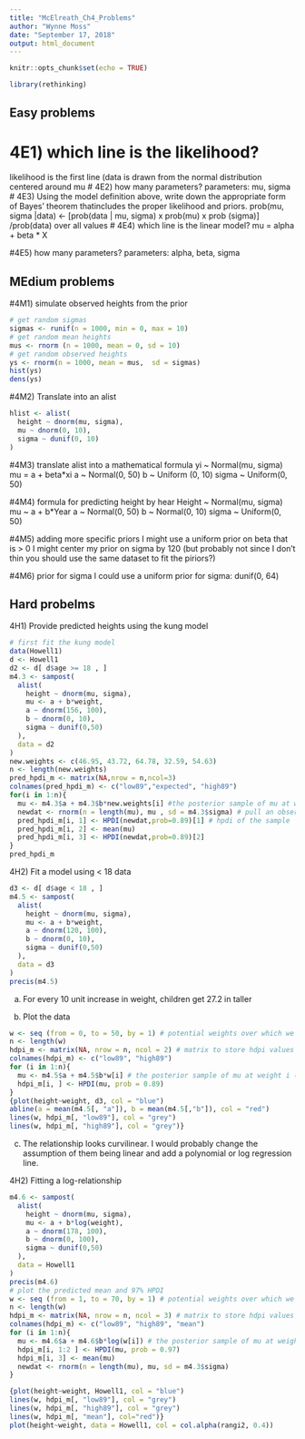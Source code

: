 ```yaml
---
title: "McElreath_Ch4_Problems"
author: "Wynne Moss"
date: "September 17, 2018"
output: html_document
---
```


```r
knitr::opts_chunk$set(echo = TRUE)
```

```r
library(rethinking)
```


## Easy problems
# 4E1) which line is the likelihood?
likelihood is the first line (data is drawn from the normal distribution centered around mu
# 4E2) how many parameters?
parameters: mu, sigma
# 4E3) Using the model definition above, write down the appropriate form of Bayes’ theorem thatincludes the proper likelihood and priors.
prob(mu, sigma |data) <- [prob(data | mu, sigma) x prob(mu) x prob (sigma)] /prob(data) over all values
# 4E4) which line is the linear model?
mu = alpha + beta * X

#4E5) how many parameters?
parameters: alpha, beta, sigma

## MEdium problems
#4M1) simulate observed heights from the prior
```r
# get random sigmas
sigmas <- runif(n = 1000, min = 0, max = 10)
# get random mean heights
mus <- rnorm (n = 1000, mean = 0, sd = 10)
# get random observed heights
ys <- rnorm(n = 1000, mean = mus,  sd = sigmas)
hist(ys)
dens(ys)
```

#4M2) Translate into an alist
```r
hlist <- alist(
  height ~ dnorm(mu, sigma), 
  mu ~ dnorm(0, 10),
  sigma ~ dunif(0, 10)
)
```

#4M3) translate alist into a mathematical formula
yi ~ Normal(mu, sigma)
mu = a + beta*xi
a ~ Normal(0, 50)
b ~ Uniform (0, 10)
sigma ~ Uniform(0, 50)

#4M4) formula for predicting height by hear
Height ~ Normal(mu, sigma)
mu ~ a + b*Year
a ~ Normal(0, 50)
b ~ Normal(0, 10)
sigma ~ Uniform(0, 50)

#4M5) adding more specific priors
I might use a uniform prior on beta that is  > 0
I might center my prior on sigma by 120 (but probably not since I don't thin you should use the same dataset to fit the piriors?)

#4M6) prior for sigma
I could use a uniform prior for sigma: dunif(0, 64)

## Hard probelms
4H1) Provide predicted heights using the kung model 
```r
# first fit the kung model
data(Howell1)
d <- Howell1
d2 <- d[ d$age >= 18 , ]
m4.3 <- sampost(
  alist(
    height ~ dnorm(mu, sigma),
    mu <- a + b*weight,
    a ~ dnorm(156, 100),
    b ~ dnorm(0, 10),
    sigma ~ dunif(0,50)
  ),
  data = d2
)
new.weights <- c(46.95, 43.72, 64.78, 32.59, 54.63)
n <- length(new.weights)
pred_hpdi_m <- matrix(NA,nrow = n,ncol=3)
colnames(pred_hpdi_m) <- c("low89","expected", "high89")
for(i in 1:n){
  mu <- m4.3$a + m4.3$b*new.weights[i] #the posterior sample of mu at weight w 
  newdat <- rnorm(n = length(mu), mu , sd = m4.3$sigma) # pull an observation from each value of sigma
  pred_hpdi_m[i, 1] <- HPDI(newdat,prob=0.89)[1] # hpdi of the sample 
  pred_hpdi_m[i, 2] <- mean(mu)
  pred_hpdi_m[i, 3] <- HPDI(newdat,prob=0.89)[2]
}
pred_hpdi_m
```

4H2) Fit a model using < 18 data
```r
d3 <- d[ d$age < 18 , ]
m4.5 <- sampost(
  alist(
    height ~ dnorm(mu, sigma),
    mu <- a + b*weight,
    a ~ dnorm(120, 100),
    b ~ dnorm(0, 10),
    sigma ~ dunif(0,50)
  ),
  data = d3
)
precis(m4.5)
```

(a) For every 10 unit increase in weight, children get 27.2 in taller

(b) Plot the data
```r
w <- seq (from = 0, to = 50, by = 1) # potential weights over which we want to plot best fit line
n <- length(w)
hdpi_m <- matrix(NA, nrow = n, ncol = 2) # matrix to store hdpi values
colnames(hdpi_m) <- c("low89", "high89")
for (i in 1:n){
  mu <- m4.5$a + m4.5$b*w[i] # the posterior sample of mu at weight i (for all posterior draws of a and b)
  hdpi_m[i, ] <- HPDI(mu, prob = 0.89)
}
{plot(height~weight, d3, col = "blue")
abline(a = mean(m4.5[, "a"]), b = mean(m4.5[,"b"]), col = "red")
lines(w, hdpi_m[, "low89"], col = "grey")
lines(w, hdpi_m[, "high89"], col = "grey")}
```


(c) The relationship looks curvilinear. I would probably change the assumption of them being linear and add a polynomial or log regression line.

4H2) Fitting a log-relationship
```r
m4.6 <- sampost(
  alist(
    height ~ dnorm(mu, sigma),
    mu <- a + b*log(weight),
    a ~ dnorm(178, 100),
    b ~ dnorm(0, 100),
    sigma ~ dunif(0,50)
  ),
  data = Howell1
)
precis(m4.6)
# plot the predicted mean and 97% HPDI
w <- seq (from = 1, to = 70, by = 1) # potential weights over which we want to plot best fit line
n <- length(w)
hdpi_m <- matrix(NA, nrow = n, ncol = 3) # matrix to store hdpi values
colnames(hdpi_m) <- c("low89", "high89", "mean")
for (i in 1:n){
  mu <- m4.6$a + m4.6$b*log(w[i]) # the posterior sample of mu at weight i (for all posterior draws of a and b)
  hdpi_m[i, 1:2 ] <- HPDI(mu, prob = 0.97)
  hdpi_m[i, 3] <- mean(mu)
  newdat <- rnorm(n = length(mu), mu, sd = m4.3$sigma)
}

{plot(height~weight, Howell1, col = "blue")
lines(w, hdpi_m[, "low89"], col = "grey")
lines(w, hdpi_m[, "high89"], col = "grey")
lines(w, hdpi_m[, "mean"], col="red")}
plot(height~weight, data = Howell1, col = col.alpha(rangi2, 0.4))
```


